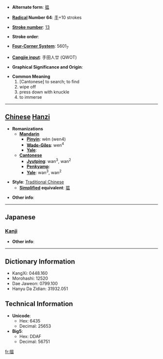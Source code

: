 * '''Alternate form''': [[揾]]

* '''[[Wiktionary:Chinese radical index| Radical]] Number 64''': [[Wiktionary:Chinese radical index 手|手]]+10 strokes

* '''[[Wiktionary:Chinese total strokes index|Stroke number]]''': [[Wiktionary:Chinese total strokes index 13|13]]

* '''Stroke order''': 

* '''[[Wiktionary:Chinese four corner index|Four-Corner System]]''': 5601<sub>7</sub>

* '''[[Wiktionary:Chinese Cangjie index|Cangjie input]]''': 手田人廿 (QWOT)

* '''Graphical Significance and Origin''': 

* '''Common Meaning'''
*#[Cantonese] to search; to find
*#wipe off
*# press down with knuckle
*# to immerse


----

== [[Chinese]] [[Hanzi]] ==

* '''Romanizations'''
** '''[[Mandarin]]'''
*** '''[[Pinyin]]''': wèn (wen4)
*** '''[[Wade-Giles]]''': wen<sup>4</sup>
*** '''[[Yale]]''': 
** '''[[Cantonese]]'''
*** '''[[Jyutping]]''': wan<sup>3</sup>, wan<sup>2</sup>
*** '''[[Penkyamp]]''': 
*** '''[[Yale]]''': wan<sup>3</sup>, wan<sup>2</sup>

* '''Style''': [[Traditional Chinese]] 
** '''[[Simplified Chinese|Simplified]] equivalent''': [[揾]]

* '''Other info''': 

----

==Japanese==
===[[Kanji]]===
{{kanji|on readings=[[おん]] (on)
|kun readings=[[しずむ]] (shizumu), [[おさえる]] (osaeru)
}}

* '''Other info''':  

----

== Dictionary Information ==

* KangXi: 0448.160
* Morohashi: 12520
* Dae Jaweon: 0799.100
* Hanyu Da Zidian: 31932.051

== Technical Information ==

* '''Unicode''':
** Hex: 6435
** Decimal: 25653
* '''Big5''':
** Hex: DDAF
** Decimal: 56751

[[fr:搵]]